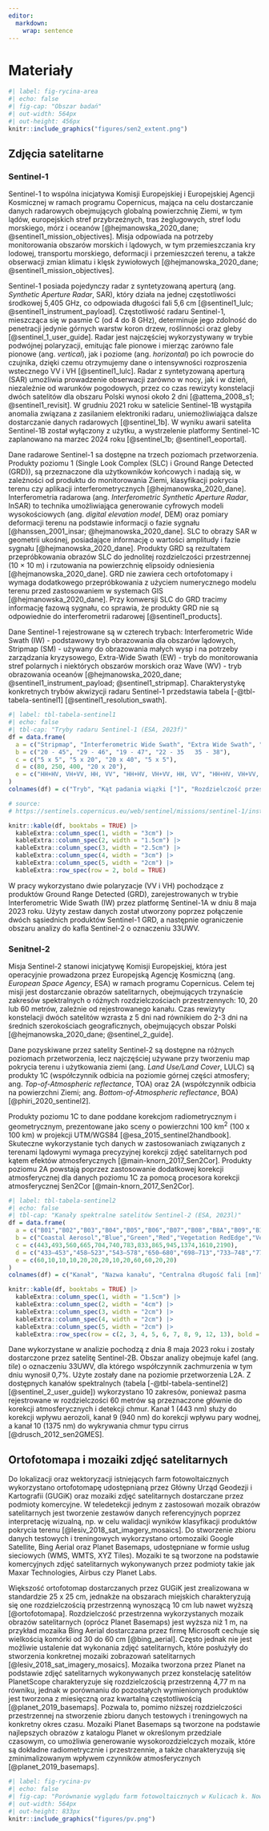 ```yaml
---
editor: 
  markdown: 
    wrap: sentence
---
```


# Materiały {#sec-materialy}

```r
#| label: fig-rycina-area
#| echo: false
#| fig-cap: "Obszar badań"
#| out-width: 564px
#| out-height: 456px 
knitr::include_graphics("figures/sen2_extent.png")
```

## Zdjęcia satelitarne {#sec-satellite-imagery}

### Sentinel-1 {#sec-sentinel1}

Sentinel-1 to wspólna inicjatywa Komisji Europejskiej i Europejskiej Agencji Kosmicznej w ramach programu Copernicus, mająca na celu dostarczanie danych radarowych obejmujących globalną powierzchnię Ziemi, w tym lądów, europejskich stref przybrzeżnych, tras żeglugowych, stref lodu morskiego, mórz i oceanów [@hejmanowska_2020_dane; @sentinel1_mission_objectives].
Misja odpowiada na potrzeby monitorowania obszarów morskich i lądowych, w tym przemieszczania kry lodowej, transportu morskiego, deformacji i przemieszczeń terenu, a także obserwacji zmian klimatu i klęsk żywiołowych [@hejmanowska_2020_dane; @sentinel1_mission_objectives].

Sentinel-1 posiada pojedynczy radar z syntetyzowaną aperturą (ang. *Synthetic Aperture Radar*, SAR), który działa na jednej częstotliwości środkowej 5,405 GHz, co odpowiada długości fali 5,6 cm [@sentinel1_lulc; @sentinel1_instrument_payload].
Częstotliwość radaru Sentinel-1, mieszcząca się w pasmie C (od 4 do 8 GHz), determinuje jego zdolność do penetracji jedynie górnych warstw koron drzew, roślinności oraz gleby [@sentinel_1_user_guide].
Radar jest najczęściej wykorzystywany w trybie podwójnej polaryzacji, emitując fale pionowe i mierząc zarówno fale pionowe (ang. *vertical*), jak i poziome (ang. *horizontal*) po ich powrocie do czujnika, dzięki czemu otrzymujemy dane o intensywności rozproszenia wstecznego VV i VH [@sentinel1_lulc].
Radar z syntetyzowaną aperturą (SAR) umożliwia prowadzenie obserwacji zarówno w nocy, jak i w dzień, niezależnie od warunków pogodowych, przez co czas rewizyty konstelacji dwóch satelitów dla obszaru Polski wynosi około 2 dni [@attema_2008_s1; @sentinel1_revisit].
W grudniu 2021 roku w satelicie Sentinel-1B wystąpiła anomalia związana z zasilaniem elektroniki radaru, uniemożliwiająca dalsze dostarczanie danych radarowych [@sentinel_1b].
W wyniku awarii satelita Sentinel-1B został wyłączony z użytku, a wystrzelenie platformy Sentinel-1C zaplanowano na marzec 2024 roku [@sentinel_1b; @sentinel1_eoportal].

Dane radarowe Sentinel-1 sa dostępne na trzech poziomach przetworzenia.
Produkty poziomu 1 (Single Look Complex (SLC) i Ground Range Detected (GRD)), są przeznaczone dla użytkowników końcowych i nadają się, w zależności od produktu do monitorowania Ziemi, klasyfikacji pokrycia terenu czy aplikacji interferometrycznych [@hejmanowska_2020_dane].
Interferometria radarowa (ang. *Interferometric Synthetic Aperture Radar*, InSAR) to technika umożliwiająca generowanie cyfrowych modeli wysokościowych (ang. *digital elevation model*, DEM) oraz pomiary deformacji terenu na podstawie informacji o fazie sygnału [@hanssen_2001_insar; @hejmanowska_2020_dane].
SLC to obrazy SAR w geometrii ukośnej, posiadające informację o wartości amplitudy i fazie sygnału [@hejmanowska_2020_dane].
Produkty GRD są rezultatem przepróbkowania obrazów SLC do jednolitej rozdzielczości przestrzennej (10 × 10 m) i rzutowania na powierzchnię elipsoidy odniesienia [@hejmanowska_2020_dane].
GRD nie zawiera cech ortofotomapy i wymaga dodatkowego przepróbkowania z użyciem numerycznego modelu terenu przed zastosowaniem w systemach GIS [@hejmanowska_2020_dane].
Przy konwersji SLC do GRD tracimy informację fazową sygnału, co sprawia, że produkty GRD nie są odpowiednie do interferometrii radarowej [@sentinel1_products].

Dane Sentinel-1 rejestrowane są w czterech trybach: Interferometric Wide Swath (IW) - podstawowy tryb obrazowania dla obszarów lądowych, Stripmap (SM) - używany do obrazowania małych wysp i na potrzeby zarządzania kryzysowego, Extra-Wide Swath (EW) - tryb do monitorowania stref polarnych i niektórych obszarów morskich oraz Wave (WV) - tryb obrazowania oceanów [@hejmanowska_2020_dane; @sentinel1_instrument_payload; @sentinel1_stripmap].
Charakterystykę konkretnych trybów akwizycji radaru Sentinel-1 przedstawia tabela [-@tbl-tabela-sentinel1] [@sentinel1_resolution_swath].

```r
#| label: tbl-tabela-sentinel1
#| echo: false
#| tbl-cap: "Tryby radaru Sentinel-1 (ESA, 2023f)"
df = data.frame(
  a = c("Stripmap", "Interferometric Wide Swath", "Extra Wide Swath", "Wave"),
  b = c("20 - 45", "29 - 46", "19 - 47", "22 - 35   35 - 38"),
  c = c("5 x 5", "5 x 20", "20 x 40", "5 x 5"),
  d = c(80, 250, 400, "20 x 20"),
  e = c("HH+HV, VH+VV, HH, VV", "HH+HV, VH+VV, HH, VV", "HH+HV, VH+VV, HH, VV", "HH, VV")
)
colnames(df) = c("Tryb", "Kąt padania wiązki [°]", "Rozdzielczość przestrzenna [m]", "Szerokość rejestrowanego pasa [km]", "Polaryzacje (H=pozioma, V=pionowa)")

# source:
# https://sentinels.copernicus.eu/web/sentinel/missions/sentinel-1/instrument-payload/resolution-swath

knitr::kable(df, booktabs = TRUE) |> 
  kableExtra::column_spec(1, width = "3cm") |>  
  kableExtra::column_spec(2, width = "1.5cm") |>
  kableExtra::column_spec(3, width = "2.5cm") |> 
  kableExtra::column_spec(4, width = "3cm") |> 
  kableExtra::column_spec(5, width = "2cm") |>
  kableExtra::row_spec(row = 2, bold = TRUE)
```

W pracy wykorzystano dwie polaryzacje (VV i VH) pochodzące z produktów Ground Range Detected (GRD), zarejestrowanych w trybie Interferometric Wide Swath (IW) przez platformę Sentinel-1A w dniu 8 maja 2023 roku.
Użyty zestaw danych został utworzony poprzez połączenie dwóch sąsiednich produktów Sentinel-1 GRD, a następnie ograniczenie obszaru analizy do kafla Sentinel-2 o oznaczeniu 33UWV.

### Senitnel-2 {#sec-sentinel2}

Misja Sentinel-2 stanowi inicjatywę Komisji Europejskiej, która jest operacyjnie prowadzona przez Europejską Agencję Kosmiczną (ang. *European Space Agency*, ESA) w ramach programu Copernicus.
Celem tej misji jest dostarczanie obrazów satelitarnych, obejmujących trzynaście zakresów spektralnych o różnych rozdzielczościach przestrzennych: 10, 20 lub 60 metrów, zależnie od rejestrowanego kanału.
Czas rewizyty konstelacji dwóch satelitów wzrasta z 5 dni nad równikiem do 2-3 dni na średnich szerokościach geograficznych, obejmujących obszar Polski [@hejmanowska_2020_dane; @sentinel_2_guide].

Dane pozyskiwane przez satelity Sentinel-2 są dostępne na różnych poziomach przetworzenia, lecz najczęściej używane przy tworzeniu map pokrycia terenu i użytkowania ziemi (ang. *Land Use/Land Cover*, LULC) są produkty 1C (współczynnik odbicia na poziomie górnej części atmosfery; ang. *Top-of-Atmospheric reflectance*, TOA) oraz 2A (współczynnik odbicia na powierzchni Ziemi; ang. *Bottom-of-Atmospheric reflectance*, BOA) [@phiri_2020_sentinel2].

Produkty poziomu 1C to dane poddane korekcjom radiometrycznym i geometrycznym, prezentowane jako sceny o powierzchni 100 km^2^ (100 x 100 km) w projekcji UTM/WGS84 [@esa_2015_sentinel2handbook].
Skuteczne wykorzystanie tych danych w zastosowaniach związanych z terenami lądowymi wymaga precyzyjnej korekcji zdjęć satelitarnych pod kątem efektów atmosferycznych [@main-knorn_2017_Sen2Cor].
Produkty poziomu 2A powstają poprzez zastosowanie dodatkowej korekcji atmosferycznej dla danych poziomu 1C za pomocą procesora korekcji atmosferycznej Sen2Cor [@main-knorn_2017_Sen2Cor].

```r
#| label: tbl-tabela-sentinel2
#| echo: false
#| tbl-cap: "Kanały spektralne satelitów Sentinel-2 (ESA, 2023l)"
df = data.frame(
  a = c("B01","B02","B03","B04","B05","B06","B07","B08","B8A","B09","B10","B11","B12"),
  b = c("Coastal Aerosol","Blue","Green","Red","Vegetation RedEdge","Vegetation RedEdge","Vegetation RedEdge","NIR","NIR","Water Vapour","Cirrus","SWIR","SWIR"),
  c = c(443,493,560,665,704,740,783,833,865,945,1374,1610,2190),
  d = c("433–453","458–523","543–578","650–680","698–713","733–748","773–793","785–900","855–875","935–955","1360–1390","1565–1655","2100–2280"),
  e = c(60,10,10,10,20,20,20,10,20,60,60,20,20)
)
colnames(df) = c("Kanał", "Nazwa kanału", "Centralna długość fali [nm]", "Zakres spektralny [nm]", "Rozdzielczość przestrzenna [m]")

knitr::kable(df, booktabs = TRUE) |> 
  kableExtra::column_spec(1, width = "1.5cm") |>  
  kableExtra::column_spec(2, width = "4cm") |>
  kableExtra::column_spec(3, width = "2cm") |> 
  kableExtra::column_spec(4, width = "2cm") |> 
  kableExtra::column_spec(5, width = "2cm") |>
  kableExtra::row_spec(row = c(2, 3, 4, 5, 6, 7, 8, 9, 12, 13), bold = TRUE)
```

Dane wykorzystane w analizie pochodzą z dnia 8 maja 2023 roku i zostały dostarczone przez satelitę Sentinel-2B.
Obszar analizy obejmuje kafel (ang. *tile*) o oznaczeniu 33UWV, dla którego współczynnik zachmurzenia w tym dniu wynosił 0,7%.
Użyte zostały dane na poziomie przetworzenia L2A.
Z dostępnych kanałów spektralnych (tabela [-@tbl-tabela-sentinel2] [@sentinel_2_user_guide]) wykorzystano 10 zakresów, ponieważ pasma rejestrowane w rozdzielczości 60 metrów są przeznaczone głównie do korekcji atmosferycznych i detekcji chmur.
Kanał 1 (443 nm) służy do korekcji wpływu aerozoli, kanał 9 (940 nm) do korekcji wpływu pary wodnej, a kanał 10 (1375 nm) do wykrywania chmur typu cirrus [@drusch_2012_sen2GMES].

## Ortofotomapa i mozaiki zdjęć satelitarnych {#sec-mosaics}

Do lokalizacji oraz wektoryzacji istniejących farm fotowoltaicznych wykorzystano ortofotomapę udostępnianą przez Główny Urząd Geodezji i Kartografii (GUGiK) oraz mozaiki zdjęć satelitarnych dostarczane przez podmioty komercyjne.
W teledetekcji jednym z zastosowań mozaik obrazów satelitarnych jest tworzenie zestawów danych referencyjnych poprzez interpretację wizualną, np.
w celu walidacji wyników klasyfikacji produktów pokrycia terenu [@lesiv_2018_sat_imagery_mosaics].
Do stworzenie zbioru danych testowych i treningowych wykorzystano ortomozaiki Google Satellite, Bing Aerial oraz Planet Basemaps, udostępniane w formie usług sieciowych (WMS, WMTS, XYZ Tiles).
Mozaiki te są tworzone na podstawie komercyjnych zdjęć satelitarnych wykonywanych przez podmioty takie jak Maxar Technologies, Airbus czy Planet Labs.

Większość ortofotomap dostarczanych przez GUGiK jest zrealizowana w standardzie 25 x 25 cm, jednakże na obszarach miejskich charakteryzują się one rozdzielczością przestrzenną wynoszącą 10 cm lub nawet wyższą [@ortofotomapa].
Rozdzielczość przestrzenna wykorzystanych mozaik obrazów satelitarnych (oprócz Planet Basemaps) jest wyższa niż 1 m, na przykład mozaika Bing Aerial dostarczana przez firmę Microsoft cechuje się wielkością komórki od 30 do 60 cm [@bing_aerial].
Często jednak nie jest możliwie ustalenie dat wykonania zdjęć satelitarnych, które posłużyły do stworzenia konkretnej mozaiki zobrazowań satelitarnych [@lesiv_2018_sat_imagery_mosaics].
Mozaika tworzona przez Planet na podstawie zdjęć satelitarnych wykonywanych przez konstelację satelitów PlanetScope charakteryzuje się rozdzielczością przestrzenną 4,77 m na równiku, jednak w porównaniu do pozostałych wymienionych produktów jest tworzona z miesięczną oraz kwartalną częstotliwością [@planet_2019_basemaps].
Pozwala to, pomimo niższej rozdzielczości przestrzennej na stworzenie zbioru danych testowych i treningowych na konkretny okres czasu.
Mozaiki Planet Basemaps są tworzone na podstawie najlepszych obrazów z katalogu Planet w określonym przedziale czasowym, co umożliwia generowanie wysokorozdzielczych mozaik, które są dokładne radiometrycznie i przestrzennie, a także charakteryzują się zminimalizowanym wpływem czynników atmosferycznych [@planet_2019_basemaps].

```r
#| label: fig-rycina-pv
#| echo: false
#| fig-cap: "Porównanie wyglądu farm fotowoltaicznych w Kulicach k. Nowogardu (1) i Wałczu (2) na ortofotomapie udostępnianej przez GUGiK (a), Google Satellite (b), Bing Aerial (c), Planet Basemaps (d) oraz w kompozycji RGB Sentinel-2 (e)"
#| out-width: 564px
#| out-height: 833px
knitr::include_graphics("figures/pv.png")
```

